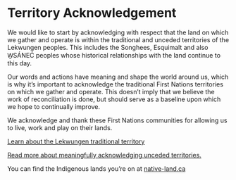 # Territory Acknowledgement

We would like to start by acknowledging with respect that the land on which
we gather and operate is within the traditional and unceded territories of
the Lekwungen peoples. This includes the Songhees, Esquimalt and also W̱SÁNEĆ
peoples whose historical relationships with the land continue to this day.

Our words and actions have meaning and shape the world around us, which is why
it’s important to acknowledge the traditional First Nations territories on
which we gather and operate. This doesn’t imply that we believe the work of
reconciliation is done, but should serve as a baseline upon which we hope to
continually improve.

We acknowledge and thank these First Nations communities for allowing us to
live, work and play on their lands.

[Learn about the Lekwungen traditional
territory](https://www.songheesnation.ca/community/l-k-ng-n-traditional-territory)

[Read more about meaningfully acknowledging unceded
territories.](https://www.megaphonemagazine.com/unceded_territory)

You can find the Indigenous lands you’re on at [native-land.ca](native-land.ca)
